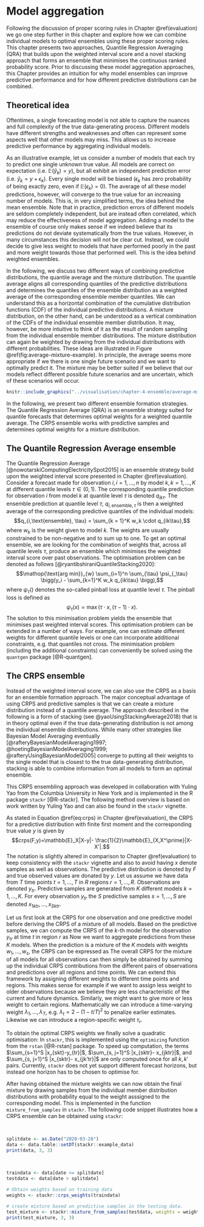 # Model aggregation {#model-aggregation}

Following the discussion of proper scoring rules in Chapter \@ref(evaluation) we go one step further in this chapter and explore how we can combine individual models to optimal ensembles using these proper scoring rules. This chapter presents two approaches, Quantile Regression Averaging (QRA) that builds upon the weighted interval score and a novel stacking approach that forms an ensemble that minimises the continuous ranked probability score. Prior to discussing these model aggregation approaches, this Chapter provides an intuition for why model ensembles can improve predictive performance and for how different predictive distributions can be combined. 

## Theoretical idea

Oftentimes, a single forecasting model is not able to capture the nuances and full complexity of the true data-generating process. Different models have different strengths and weaknesses and often can represent some aspects well that other models may miss. This allows us to increase predictive performance by aggregating individual models. 

As an illustrative example, let us consider a number of models that each try to predict one single unknown true value. All models are correct on expectation (i.e. $\mathbb{E}(\hat{y}_k) = y$), but all exhibit an independent prediction error (i.e. $\hat{y}_k = y + \epsilon_k$). Every single model will be biased ($\epsilon_k$ has zero probability of being exactly zero, even if $\mathbb{E}(\epsilon_k) = 0$). The average of all these model predictions, however, will converge to the true value for an increasing number of models. This is, in very simplified terms, the idea behind the mean ensemble. Note that in practice, prediction errors of different models are seldom completely independent, but are instead often correlated, which may reduce the effectiveness of model aggregation. Adding a model to the ensemble of course only makes sense if we indeed believe that its predictions do not deviate systematically from the true values. However, in many circumstances this decision will not be clear cut. Instead, we could decide to give less weight to models that have performed poorly in the past and more weight towards those that performed well. This is the idea behind weighted ensembles. 

In the following, we discuss two different ways of combining predictive distributions, the quantile average and the mixture distribution. The quantile average aligns all corresponding quantiles of the predictive distributions and determines the quantiles of the ensemble distribution as a weighted average of the corresponding ensemble member quantiles. We can understand this as a horizontal combination of the cumulative distribution functions (CDF) of the individual predictive distributions. A mixture distribution, on the other hand, can be understood as a vertical combination of the CDFs of the individual ensemble member distribution. It may, however, be more intuitive to think of it as the result of random sampling from the individual ensemble member distributions. The mixture distribution can again be weighted by drawing from the individual distributions with different probabilities. These ideas are illustrated in Figure \@ref(fig:average-mixture-example). In principle, the average seems more appropriate if we there is one single future scenario and we want to optimally predict it. The mixture may be better suited if we believe that our models reflect different possible future scenarios and are uncertain, which of these scenarios will occur.
``` r

knitr::include_graphics("../visualisation/chapter-4-ensemble/average-mixture-example.png")

```

In the following, we present two different ensemble formation strategies. The Quantile Regression Average (QRA) is an ensemble strategy suited for quantile forecasts that determines optimal weights for a weighted quantile average. The CRPS ensemble works with predictive samples and determines optimal weights for a mixture distribution. 

## The Quantile Regression Average ensemble

The Quantile Regression Average [@nowotarskiComputingElectricitySpot2015] is an ensemble strategy build upon the weighted interval score presented in Chapter \@ref(evaluation). 
Consider a forecast made for observation $i, i = 1, \dots, n$ by model $k, k = 1, \dots, K$ at different quantile levels $\tau \in (0,1)$. The corresponding quantile prediction for observation $i$ from model $k$ at quantile level $\tau$ is denoted $q_{ik\tau}$. The ensemble prediction at quantile level $\tau$, $q_{i, \text{ensemble},\tau}$ is then a weighted average of the corresponding predictive quantiles of the individual models: 
$$q_{i,\text{ensemble}, \tau} = \sum_{k = 1}^K w_k \cdot q_{ik\tau},$$
where $w_k$ is the weight given to model $k$. The weights are usually constrained to be non-negative and to sum up to one. To get an optimal ensemble, we are looking for the combination of weights that, across all quantile levels $\tau$, produce an ensemble which minimises the weighted interval score over past observations. The optimisation problem can be denoted as follows [@ryantibshiraniQuantileStacking2020]: 
$$\mathop{\text{arg min}}_{w} \sum_{i=1}^n \sum_{\tau} \psi_{_\tau} \bigg(y_i - \sum_{k=1}^K w_k q_{ik\tau} \bigg),$$
where $\psi_{\tau}()$ denotes the so-called pinball loss at quantile level $\tau$. The pinball loss is defined as 
$$\psi_{\tau}(x) = \max(\tau \cdot x, (\tau-1)\cdot x).$$ 
The solution to this minimisation problem yields the ensemble that minimises past weighted interval scores. This optimisation problem can be extended in a number of ways. For example, one can estimate different weights for different quantile levels or one can incorporate additional constraints, e.g. that quantiles not cross. The minimisation problem (including the additional constraints) can conveniently be solved using the `quantgen` package [@R-quantgen]. 


## The CRPS ensemble

Instead of the weighted interval score, we can also use the CRPS as a basis for an ensemble formation approach. The major conceptual advantage of using CRPS and predictive samples is that we can create a mixture distribution instead of a quantile average. The approach described in the following is a form of stacking (see @yaoUsingStackingAverage2018) that is in theory optimal even if the true data-generating distribution is not among the individual ensemble distributions. While many other strategies like Bayesian Model Averaging eventually [@rafteryBayesianModelAveraging1997; @hoetingBayesianModelAveraging1999; @rafteryUsingBayesianModel2005] converge to putting all their weights to the single model that is closest to the true data-generating distribution, stacking is able to combine information from all models to form an optimal ensemble. 

This CRPS ensembling approach was developed in collaboration with Yuling Yao from the Columbia University in New York and is implemented in the R package `stackr` [@R-stackr]. The following method overview is based on work written by Yuling Yao and can also be found in the `stackr` vignette. 

As stated in Equation \@ref(eq:crps) in Chapter \@ref(evaluation), the CRPS for a predictive distribution with finite first moment and the corresponding true value $y$ is given by 
$$crps(F,y)=\mathbb{E}_X|X-y|- \frac{1}{2}\mathbb{E}_{X,X^\prime}|X-X'|.$$
The notation is slightly altered in comparison to Chapter \@ref(evaluation) to keep consistency with the `stackr` vignette and also to avoid having $x$ denote samples as well as observations. The predictive distribution is denoted by $F$ and true observed values are donated by $y$. Let us assume we have data from $T$ time points $t = 1, \dots, T$ in $R$ regions $r = 1, \dots, R$. Observations are denoted $y_{tr}$. Predictive samples are generated from $K$ different models $k = 1, \dots, K$. For every observation $y_{tr}$ the $S$ predictive samples $s = 1, \dots, S$ are denoted $x_{1ktr}, \dots, x_{Sktr}$. 

Let us first look at the CRPS for one observation and one predictive model before deriving the CRPS of a mixture of all models. Based on the predictive samples, we can compute the CRPS of the $k$-th model for the observation $y_{tr}$ at time $t$ in region $r$ as
\begin{align*}
 \widehat {\text{crps}}_{ktr} &= \widehat {\text{crps}}(x_{1ktr}, \dots, x_{Sktr},y_{tr}) \\
 &= \frac{1}{S} \sum_{s=1}^S  |x_{sktr}-y_{tr}| - \frac{1}{2S^2} \sum_{s, j=1}^S |x_{sktr}- x_{jktr}|.
\end{align*}
Now we want to aggregate predictions from these $K$ models. When the prediction is a mixture of the $K$
models with weights $w_1, \dots, w_s$, the CRPS can be expressed as
\begin{align*}
 \widehat {\text{crps}}_{\text{ensemble}, tr} (w_1, \dots, w_K) 
 =& \frac{1}{S} \sum_{k=1}^K w_k  \sum_{s=1}^S |x_{skt}-y_t| \\
 &- \frac{1}{2S^2}  (\sum_{k=1}^K   \sum_{k, k'=1 }^K w_k w_{k'}   \sum_{s, j=1}^S |x_{skt}- x_{jk't}| ).
\end{align*}
The overall CRPS for the mixture of all models for all observations can then simply be obtained by summing up the individual CRPS contributions from the different pairs of observations and predictions over all regions and time points. We can extend this framework by assigning different weights to different time points and regions. This makes sense for example if we want to assign less weight to older observations because we believe they are less characteristic of the current and future dynamics. Similarly, we might want to give more or less weight to certain regions. Mathematically we can introduce a time-varying weight $\lambda_1, \dots, \lambda_T$, e.g. $\lambda_t = 2-(1-t/T)^2$ to penalize earlier estimates. Likewise  we can introduce a region-specific weight $\tau_r$. 

To obtain the optimal CRPS weights we finally solve a quadratic optimisation:
\begin{align*}
 &\min_{w_1, \dots, w_K} \sum_{t=1}^T  \sum_{r=1}^R\lambda_t\tau_r  \widehat {crps}_{\text{ensemble}, tr} (w), \\
  &s.t. ~{0\leq w_1, \dots, w_K \leq 1, \sum_{k=1}^K w_k=1}. 
\end{align*}
In `stackr`, this is implemented using the `optimizing` function from the `rstan` [@R-rstan] package. To speed up computation, the terms $\sum_{s=1}^S |x_{skt}-y_{tr}|$, $\sum_{s, j=1}^S |x_{sktr}- x_{jktr}|$, and $\sum_{s, j=1}^S |x_{sktr}- x_{jk'tr}|$ are only computed once for all $k, k'$ pairs. Currently, `stackr` does not yet support different forecast horizons, but instead one horizon has to be chosen to optimise for. 

After having obtained the mixture weights we can now obtain the final mixture by drawing samples from the individual member distribution distributions with probability equal to the weight asssigned to the corresponding model. This is implemented in the function `mixture_from_samples` in `stackr`. The following code snippet illustrates how a CRPS ensemble can be obtained using `stackr`: 

$~$

``` r
splitdate <- as.Date("2020-03-28")
data <- data.table::setDT(stackr::example_data)
print(data, 3, 3)
```

$~$

``` r
traindata <- data[date <= splitdate]
testdata <- data[date > splitdate]

# Obtain weights based on training data
weights <- stackr::crps_weights(traindata)

# create mixture based on predictive samples in the testing data. 
test_mixture <- stackr::mixture_from_samples(testdata, weights = weights)
print(test_mixture, 3, 3)
```
